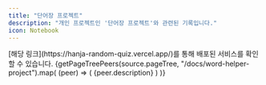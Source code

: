 ```yaml
---
title: "단어장 프로젝트"
description: "개인 프로젝트인 '단어장 프로젝트'와 관련된 기록입니다."
icon: Notebook
---
```



<Callout title="배포된 서비스 확인하기">
  [해당 링크](https://hanja-random-quiz.vercel.app/)를 통해 배포된 서비스를
  확인할 수 있습니다.
</Callout>

<Cards>
  {getPageTreePeers(source.pageTree, "/docs/word-helper-project").map(
    (peer) => (
      <Card key={peer.url} title={peer.name} href={peer.url}>
        {peer.description}
      </Card>
    )
  )}
</Cards>

